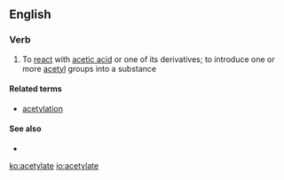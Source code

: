 ==English==

===Verb===
{{en-verb|acetylat|ing}}

# {{context|chemistry|lang=en}} To [[react]] with [[acetic acid]] or one of its derivatives; to introduce one or more [[acetyl]] groups into a substance

====Related terms====
*[[acetylation]]

====See also====
*{{pedialite|Acetyl}}

[[ko:acetylate]]
[[io:acetylate]]